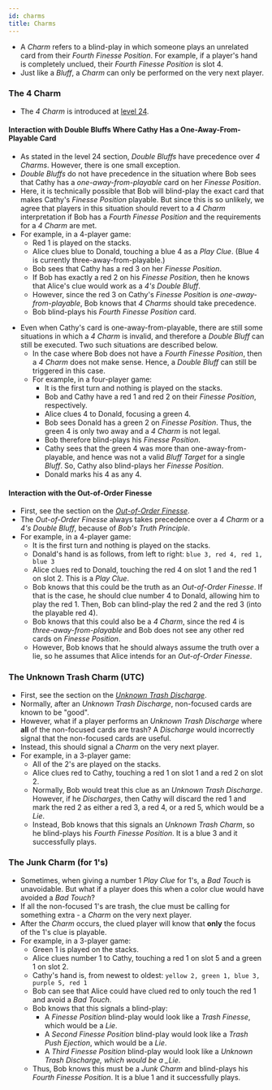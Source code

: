 ```yaml
---
id: charms
title: Charms
---
```



- A *Charm* refers to a blind-play in which someone plays an unrelated card from their *Fourth Finesse Position*. For example, if a player's hand is completely unclued, their *Fourth Finesse Position* is slot 4.
- Just like a *Bluff*, a *Charm* can only be performed on the very next player.

### The 4 Charm

- The _4 Charm_ is introduced at [level 24](../level-24.mdx#the-4-charm).

#### Interaction with Double Bluffs Where Cathy Has a One-Away-From-Playable Card

- As stated in the level 24 section, _Double Bluffs_ have precedence over _4 Charms_. However, there is one small exception.
- _Double Bluffs_ do not have precedence in the situation where Bob sees that Cathy has a _one-away-from-playable_ card on her _Finesse Position_.
- Here, it is technically possible that Bob will blind-play the exact card that makes Cathy's _Finesse Position_ playable. But since this is so unlikely, we agree that players in this situation should revert to a _4 Charm_ interpretation if Bob has a _Fourth Finesse Position_ and the requirements for a _4 Charm_ are met.
- For example, in a 4-player game:
  - Red 1 is played on the stacks.
  - Alice clues blue to Donald, touching a blue 4 as a _Play Clue_. (Blue 4 is currently three-away-from-playable.)
  - Bob sees that Cathy has a red 3 on her _Finesse Position_.
  - If Bob has exactly a red 2 on his _Finesse Position_, then he knows that Alice's clue would work as a _4's Double Bluff_.
  - However, since the red 3 on Cathy's _Finesse Position_ is _one-away-from-playable_, Bob knows that _4 Charms_ should take precedence.
  - Bob blind-plays his _Fourth Finesse Position_ card.

<FourCharmInteractionDoubleBluff />

- Even when Cathy's card is one-away-from-playable, there are still some situations in which a _4 Charm_ is invalid, and therefore a _Double Bluff_ can still be executed. Two such situations are described below.
  - In the case where Bob does not have a _Fourth Finesse Position_, then a _4 Charm_ does not make sense. Hence, a _Double Bluff_ can still be triggered in this case.
  - For example, in a four-player game:
    - It is the first turn and nothing is played on the stacks.
    - Bob and Cathy have a red 1 and red 2 on their _Finesse Position_, respectively.
    - Alice clues 4 to Donald, focusing a green 4.
    - Bob sees Donald has a green 2 on _Finesse Position_. Thus, the green 4 is only two away and a _4 Charm_ is not legal.
    - Bob therefore blind-plays his _Finesse Position_.
    - Cathy sees that the green 4 was more than one-away-from-playable, and hence was not a valid _Bluff Target_ for a single _Bluff_. So, Cathy also blind-plays her _Finesse Position_.
    - Donald marks his 4 as any 4.

<FourCharmInteractionHardDoubleBluff />

#### Interaction with the Out-of-Order Finesse

- First, see the section on the _[Out-of-Order Finesse](../level-21.mdx#the-out-of-order-finesse)_.
- The _Out-of-Order Finesse_ always takes precedence over a _4 Charm_ or a _4's Double Bluff_, because of _Bob's Truth Principle_.
- For example, in a 4-player game:
  - It is the first turn and nothing is played on the stacks.
  - Donald's hand is as follows, from left to right: `blue 3, red 4, red 1, blue 3`
  - Alice clues red to Donald, touching the red 4 on slot 1 and the red 1 on slot 2. This is a _Play Clue_.
  - Bob knows that this could be the truth as an _Out-of-Order Finesse_. If that is the case, he should clue number 4 to Donald, allowing him to play the red 1. Then, Bob can blind-play the red 2 and the red 3 (into the playable red 4).
  - Bob knows that this could also be a _4 Charm_, since the red 4 is _three-away-from-playable_ and Bob does not see any other red cards on _Finesse Position_.
  - However, Bob knows that he should always assume the truth over a lie, so he assumes that Alice intends for an _Out-of-Order Finesse_.

<FourCharmInteractionOOO />

### The Unknown Trash Charm (UTC)

- First, see the section on the _[Unknown Trash Discharge](../level-16.mdx#the-unknown-trash-discharge-1-for-1-form-utd)_.
- Normally, after an _Unknown Trash Discharge_, non-focused cards are known to be "good".
- However, what if a player performs an _Unknown Trash Discharge_ where **all** of the non-focused cards are trash? A _Discharge_ would incorrectly signal that the non-focused cards are useful.
- Instead, this should signal a _Charm_ on the very next player.
- For example, in a 3-player game:
  - All of the 2's are played on the stacks.
  - Alice clues red to Cathy, touching a red 1 on slot 1 and a red 2 on slot 2.
  - Normally, Bob would treat this clue as an _Unknown Trash Discharge_. However, if he _Discharges_, then Cathy will discard the red 1 and mark the red 2 as either a red 3, a red 4, or a red 5, which would be a _Lie_.
  - Instead, Bob knows that this signals an _Unknown Trash Charm_, so he blind-plays his _Fourth Finesse Position_. It is a blue 3 and it successfully plays.

<UnknownTrashCharm />

### The Junk Charm (for 1's)

- Sometimes, when giving a number 1 _Play Clue_ for 1's, a _Bad Touch_ is unavoidable. But what if a player does this when a color clue would have avoided a _Bad Touch_?
- If all the non-focused 1's are trash, the clue must be calling for something extra - a _Charm_ on the very next player.
- After the _Charm_ occurs, the clued player will know that **only** the focus of the 1's clue is playable.
- For example, in a 3-player game:
  - Green 1 is played on the stacks.
  - Alice clues number 1 to Cathy, touching a red 1 on slot 5 and a green 1 on slot 2.
  - Cathy's hand is, from newest to oldest: `yellow 2, green 1, blue 3, purple 5, red 1`
  - Bob can see that Alice could have clued red to only touch the red 1 and avoid a _Bad Touch_.
  - Bob knows that this signals a blind-play:
    - A _Finesse Position_ blind-play would look like a _Trash Finesse_, which would be a _Lie_.
    - A _Second Finesse Position_ blind-play would look like a _Trash Push Ejection_, which would be a _Lie_.
    - A _Third Finesse Position_ blind-play would look like a _Unknown Trash Discharge, which would be a \_Lie_.
  - Thus, Bob knows this must be a _Junk Charm_ and blind-plays his _Fourth Finesse Position_. It is a blue 1 and it successfully plays.
